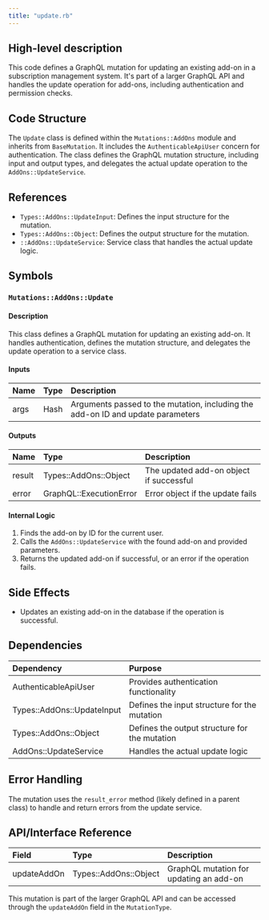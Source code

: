 ```yaml
---
title: "update.rb"
---
```


## High-level description
This code defines a GraphQL mutation for updating an existing add-on in a subscription management system. It's part of a larger GraphQL API and handles the update operation for add-ons, including authentication and permission checks.

## Code Structure
The `Update` class is defined within the `Mutations::AddOns` module and inherits from `BaseMutation`. It includes the `AuthenticableApiUser` concern for authentication. The class defines the GraphQL mutation structure, including input and output types, and delegates the actual update operation to the `AddOns::UpdateService`.

## References
- `Types::AddOns::UpdateInput`: Defines the input structure for the mutation.
- `Types::AddOns::Object`: Defines the output structure for the mutation.
- `::AddOns::UpdateService`: Service class that handles the actual update logic.

## Symbols

### `Mutations::AddOns::Update`
#### Description
This class defines a GraphQL mutation for updating an existing add-on. It handles authentication, defines the mutation structure, and delegates the update operation to a service class.

#### Inputs
| Name | Type | Description |
|:-----|:-----|:------------|
| args | Hash | Arguments passed to the mutation, including the add-on ID and update parameters |

#### Outputs
| Name | Type | Description |
|:-----|:-----|:------------|
| result | Types::AddOns::Object | The updated add-on object if successful |
| error | GraphQL::ExecutionError | Error object if the update fails |

#### Internal Logic
1. Finds the add-on by ID for the current user.
2. Calls the `AddOns::UpdateService` with the found add-on and provided parameters.
3. Returns the updated add-on if successful, or an error if the operation fails.

## Side Effects
- Updates an existing add-on in the database if the operation is successful.

## Dependencies
| Dependency | Purpose |
|:-----------|:--------|
| AuthenticableApiUser | Provides authentication functionality |
| Types::AddOns::UpdateInput | Defines the input structure for the mutation |
| Types::AddOns::Object | Defines the output structure for the mutation |
| AddOns::UpdateService | Handles the actual update logic |

## Error Handling
The mutation uses the `result_error` method (likely defined in a parent class) to handle and return errors from the update service.

## API/Interface Reference
| Field | Type | Description |
|:------|:-----|:------------|
| updateAddOn | Types::AddOns::Object | GraphQL mutation for updating an add-on |

This mutation is part of the larger GraphQL API and can be accessed through the `updateAddOn` field in the `MutationType`.